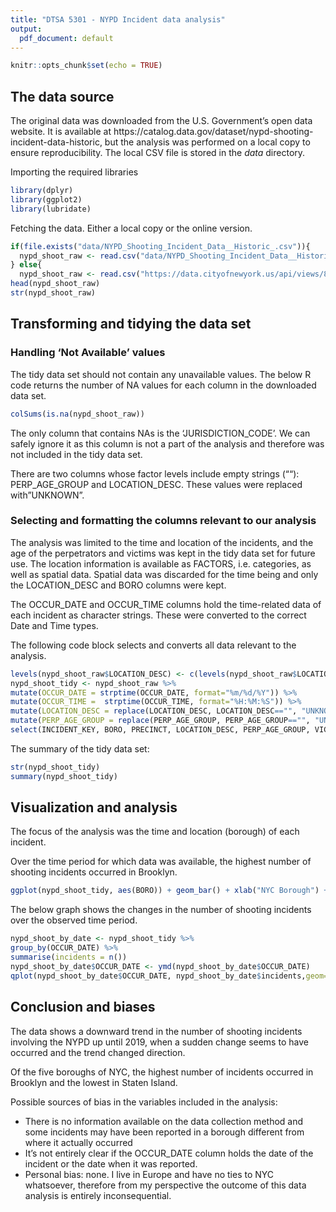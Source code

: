 ```yaml
---
title: "DTSA 5301 - NYPD Incident data analysis"
output:
  pdf_document: default
---
```



```r
knitr::opts_chunk$set(echo = TRUE)
```

## The data source

The original data was downloaded from the U.S. Government’s open data website. It is available at https://catalog.data.gov/dataset/nypd-shooting-incident-data-historic, but the analysis was performed on a local copy to ensure reproducibility.
The local CSV file is stored in the *data* directory.

Importing the required libraries

```r
library(dplyr)
library(ggplot2)
library(lubridate)
```

Fetching the data. Either a local copy or the online version.

```r
if(file.exists("data/NYPD_Shooting_Incident_Data__Historic_.csv")){
  nypd_shoot_raw <- read.csv("data/NYPD_Shooting_Incident_Data__Historic_.csv")
} else{
  nypd_shoot_raw <- read.csv("https://data.cityofnewyork.us/api/views/833y-fsy8/rows.csv?accessType=DOWNLOAD")}
head(nypd_shoot_raw)
str(nypd_shoot_raw)
```

## Transforming and tidying the data set
### Handling 'Not Available' values

The tidy data set should not contain any unavailable values. The below R code returns the number of NA values for each column in the downloaded data set.
```r
colSums(is.na(nypd_shoot_raw))
```

The only column that contains NAs is the 'JURISDICTION_CODE'. We can safely ignore it as this column is not a part of the analysis and therefore was not included in the tidy data set.

There are two columns whose factor levels include empty strings (""): PERP_AGE_GROUP and LOCATION_DESC. These values were replaced with "UNKNOWN".

### Selecting and formatting the columns relevant to our analysis
The analysis was limited to the time and location of the incidents, and the age of the perpetrators and victims was kept in the tidy data set for future use. The location information is available as FACTORS, i.e. categories, as well as spatial data.
Spatial data was discarded for the time being and only the LOCATION_DESC and BORO columns were kept.

The OCCUR_DATE and OCCUR_TIME columns hold the time-related data of each incident as character strings. These were converted to the correct Date and Time types.

The following code block selects and converts all data relevant to the analysis.

```r
levels(nypd_shoot_raw$LOCATION_DESC) <- c(levels(nypd_shoot_raw$LOCATION_DESC), "UNKNOWN")
nypd_shoot_tidy <- nypd_shoot_raw %>%
mutate(OCCUR_DATE = strptime(OCCUR_DATE, format="%m/%d/%Y")) %>%
mutate(OCCUR_TIME =  strptime(OCCUR_TIME, format="%H:%M:%S")) %>%
mutate(LOCATION_DESC = replace(LOCATION_DESC, LOCATION_DESC=="", "UNKNOWN")) %>%
mutate(PERP_AGE_GROUP = replace(PERP_AGE_GROUP, PERP_AGE_GROUP=="", "UNKNOWN")) %>%
select(INCIDENT_KEY, BORO, PRECINCT, LOCATION_DESC, PERP_AGE_GROUP, VIC_AGE_GROUP, OCCUR_DATE, OCCUR_TIME)
```

The summary of the tidy data set:
```r
str(nypd_shoot_tidy)
summary(nypd_shoot_tidy)
```

## Visualization and analysis

The focus of the analysis was the time and location (borough) of each incident.

Over the time period for which data was available, the highest number of shooting incidents occurred in Brooklyn.

```r
ggplot(nypd_shoot_tidy, aes(BORO)) + geom_bar() + xlab("NYC Borough") + ylab("Shooting incidents")
```

The below graph shows the changes in the number of shooting incidents over the observed time period.

```r
nypd_shoot_by_date <- nypd_shoot_tidy %>%
group_by(OCCUR_DATE) %>%
summarise(incidents = n())
nypd_shoot_by_date$OCCUR_DATE <- ymd(nypd_shoot_by_date$OCCUR_DATE)
qplot(nypd_shoot_by_date$OCCUR_DATE, nypd_shoot_by_date$incidents,geom=c("point", "smooth"), xlab = "Incident date", ylab = "Number of incidents", main = "NYPD Shooting incidents over time")
```

## Conclusion and biases 
  
The data shows a downward trend in the number of shooting incidents involving the NYPD up until 2019, when a sudden change seems to have occurred and the trend changed direction.

Of the five boroughs of NYC, the highest number of incidents occurred in Brooklyn and the lowest in Staten Island.

Possible sources of bias in the variables included in the analysis:

  *   There is no information available on the data collection method and some incidents may have been reported in a borough different from where it actually occurred
  *   It's not entirely clear if the OCCUR_DATE column holds the date of the incident or the date when it was reported.
  *   Personal bias: none. I live in Europe and have no ties to NYC whatsoever, therefore from my perspective the outcome of this data analysis is entirely inconsequential.



